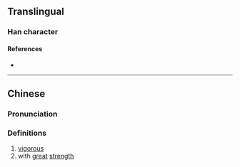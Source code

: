 {{character info/new}}
==Translingual==

===Han character===
{{Han char|rn=19|rad=力|as=08|sn=10|four=|canj=HPKS|ids=⿰乖力}}

====References====
* {{Han ref|kx=0148.040|hdz=10373.060|uh=351E|ud=13598}}

----

==Chinese==
{{zh-forms}}

===Pronunciation===
{{zh-pron
|m=kuài,kuàng,wàng
|m-s=
|dg=
|c=fai3
|c-t=
|g=
|h=pfs=
|j=
|mb=
|md=
|mn=
|mn-t=
|w=
|x=
|mc=y
|oc=y
|cat=a
}}

===Definitions===
{{zh-hanzi}}

# [[vigorous]]
# with [[great]] [[strength]]

{{zh-attn-split}}